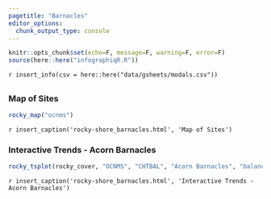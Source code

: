 ```yaml
---
pagetitle: "Barnacles"
editor_options: 
  chunk_output_type: console
---
```


```r
knitr::opts_chunk$set(echo=F, message=F, warning=F, error=F)
source(here::here("infographiqR.R"))
```

`r insert_info(csv = here::here("data/gsheets/modals.csv"))`

## {.tabset}

### Map of Sites

```r
rocky_map("ocnms")
```

`r insert_caption('rocky-shore_barnacles.html', 'Map of Sites')`

### Interactive Trends - Acorn Barnacles {.active}

```r
rocky_tsplot(rocky_cover, "OCNMS", "CHTBAL", "Acorn Barnacles", "balanus") 
```

`r insert_caption('rocky-shore_barnacles.html', 'Interactive Trends - Acorn Barnacles')`

